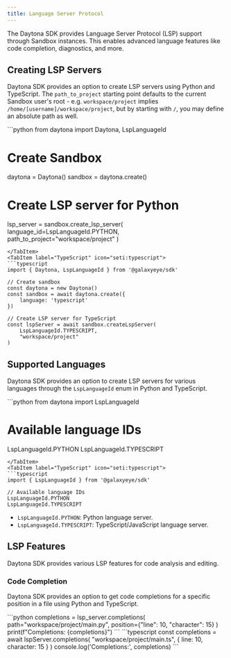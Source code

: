 ```yaml
---
title: Language Server Protocol
---
```



The Daytona SDK provides Language Server Protocol (LSP) support through Sandbox instances. This enables advanced language features like code completion, diagnostics, and more.

## Creating LSP Servers

Daytona SDK provides an option to create LSP servers using Python and TypeScript. The `path_to_project` starting point defaults to the current Sandbox user's root - e.g. `workspace/project` implies `/home/[username]/workspace/project`, but by starting with `/`, you may define an absolute path as well.

<Tabs>
<TabItem label="Python" icon="seti:python">
```python
from daytona import Daytona, LspLanguageId

# Create Sandbox

daytona = Daytona()
sandbox = daytona.create()

# Create LSP server for Python

lsp_server = sandbox.create_lsp_server(
    language_id=LspLanguageId.PYTHON,
    path_to_project="workspace/project"
)

```
</TabItem>
<TabItem label="TypeScript" icon="seti:typescript">
```typescript
import { Daytona, LspLanguageId } from '@galaxyeye/sdk'

// Create sandbox
const daytona = new Daytona()
const sandbox = await daytona.create({
    language: 'typescript'
})

// Create LSP server for TypeScript
const lspServer = await sandbox.createLspServer(
    LspLanguageId.TYPESCRIPT,
    "workspace/project"
)
```

</TabItem>
</Tabs>

## Supported Languages

Daytona SDK provides an option to create LSP servers for various languages through the `LspLanguageId` enum in Python and TypeScript.

<Tabs>
<TabItem label="Python" icon="seti:python">
```python
from daytona import LspLanguageId

# Available language IDs

LspLanguageId.PYTHON
LspLanguageId.TYPESCRIPT

```
</TabItem>
<TabItem label="TypeScript" icon="seti:typescript">
```typescript
import { LspLanguageId } from '@galaxyeye/sdk'

// Available language IDs
LspLanguageId.PYTHON      
LspLanguageId.TYPESCRIPT    
```

</TabItem>
</Tabs>

- `LspLanguageId.PYTHON`: Python language server.
- `LspLanguageId.TYPESCRIPT`: TypeScript/JavaScript language server.

## LSP Features

Daytona SDK provides various LSP features for code analysis and editing.

### Code Completion

Daytona SDK provides an option to get code completions for a specific position in a file using Python and TypeScript.

<Tabs>
<TabItem label="Python" icon="seti:python">
```python
completions = lsp_server.completions(
    path="workspace/project/main.py",
    position={"line": 10, "character": 15}
)
print(f"Completions: {completions}")
```
</TabItem>
<TabItem label="TypeScript" icon="seti:typescript">
```typescript
const completions = await lspServer.completions(
    "workspace/project/main.ts",
    { line: 10, character: 15 }
)
console.log('Completions:', completions)
```
</TabItem>
</Tabs>
